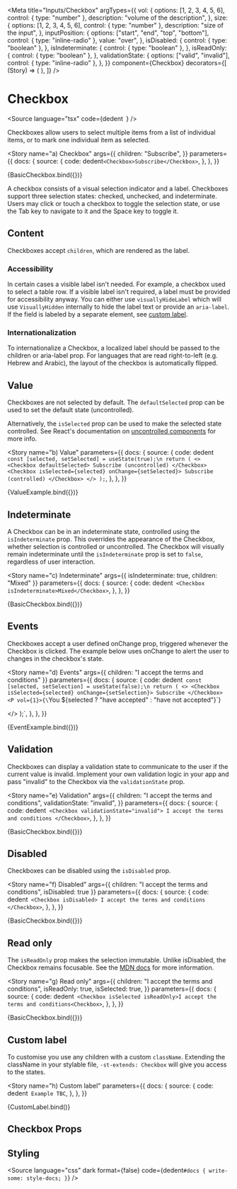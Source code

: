 

<Meta
  title="Inputs/Checkbox"
  argTypes={{
    vol: {
      options: [1, 2, 3, 4, 5, 6],
      control: { type: "number" },
      description: "volume of the description",
    },
    size: {
      options: [1, 2, 3, 4, 5, 6],
      control: { type: "number" },
      description: "size of the input",
    },
    inputPosition: {
      options: ["start", "end", "top", "bottom"],
      control: { type: "inline-radio" },
      value: "over",
    },
    isDisabled: {
      control: { type: "boolean" },
    },
    isIndeterminate: {
      control: { type: "boolean" },
    },
    isReadOnly: {
      control: { type: "boolean" },
    },
    validationState: {
      options: ["valid", "invalid"],
      control: { type: "inline-radio" },
    },
  }}
  component={Checkbox}
  decorators={[
    (Story) => (
      <StoryGrid minWidth="150px" gap="8px">
        <Story />
      </StoryGrid>
    ),
  ]}
/>

# Checkbox

<Source
  language="tsx"
  code={dedent`
  `}
/>

Checkboxes allow users to select multiple items from a list of individual items, or to mark one individual item as selected.

<Story
  name="a) Checkbox"
  args={{
    children: "Subscribe",
  }}
  parameters={{
    docs: {
      source: {
        code: dedent`<Checkbox>Subscribe</Checkbox>`,
      },
    },
  }}
>
  {BasicCheckbox.bind({})}
</Story>

<Source language="tsx" id="inputs-checkbox--a-checkbox" />

A checkbox consists of a visual selection indicator and a label. Checkboxes support three selection states: checked, unchecked, and indeterminate. Users may click or touch a checkbox to toggle the selection state, or use the Tab key to navigate to it and the Space key to toggle it.

## Content

Checkboxes accept `children`, which are rendered as the label.

### Accessibility

In certain cases a visible label isn't needed. For example, a checkbox used to select a table row. If a visible label isn't required, a label must be provided for accessibility anyway. You can either use `visuallyHideLabel` which will use `VisuallyHidden` internally to hide the label text or provide an `aria-label`. If the field is labeled by a separate element, see [custom label](#custom-label).

### Internationalization

To internationalize a Checkbox, a localized label should be passed to the children or aria-label prop. For languages that are read right-to-left (e.g. Hebrew and Arabic), the layout of the checkbox is automatically flipped.

## Value

Checkboxes are not selected by default. The `defaultSelected` prop can be used to set the default state (uncontrolled).

Alternatively, the `isSelected` prop can be used to make the selected state controlled. See React's documentation on [uncontrolled components](https://reactjs.org/docs/uncontrolled-components.html) for more info.

<Story
  name="b) Value"
  parameters={{
    docs: {
      source: {
        code: dedent`
  const [selected, setSelected] = useState(true);\n
  return (
    <>
      <Checkbox defaultSelected>
        Subscribe (uncontrolled)
      </Checkbox>
      <Checkbox isSelected={selected} onChange={setSelected}>
        Subscribe (controlled)
      </Checkbox>
    </>
  );`,
      },
    },
  }}
>
  {ValueExample.bind({})}
</Story>

<Source language="tsx" id="inputs-checkbox--b-value" />

## Indeterminate

A Checkbox can be in an indeterminate state, controlled using the `isIndeterminate` prop. This overrides the appearance of the Checkbox, whether selection is controlled or uncontrolled. The Checkbox will visually remain indeterminate until the `isIndeterminate` prop is set to `false`, regardless of user interaction.

<Story
  name="c) Indeterminate"
  args={{ isIndeterminate: true, children: "Mixed" }}
  parameters={{
    docs: {
      source: {
        code: dedent`
<Checkbox isIndeterminate>Mixed</Checkbox>`,
      },
    },
  }}
>
  {BasicCheckbox.bind({})}
</Story>

<Source language="tsx" id="inputs-checkbox--c-indeterminate" />

## Events

Checkboxes accept a user defined onChange prop, triggered whenever the Checkbox is clicked. The example below uses onChange to alert the user to changes in the checkbox's state.

<Story
  name="d) Events"
  args={{ children: "I accept the terms and conditions" }}
  parameters={{
    docs: {
      source: {
        code: dedent`
  const [selected, setSelection] = useState(false);\n
  return (
    <>
      <Checkbox isSelected={selected} onChange={setSelection}>
        Subscribe
      </Checkbox>
      <P vol={1}>{\`You \${selected ? "have accepted" : "have not accepted"}\`}</P>
    </>
  );`,
      },
    },
  }}
>
  {EventExample.bind({})}
</Story>

<Source language="tsx" id="inputs-checkbox--d-events" />

## Validation

Checkboxes can display a validation state to communicate to the user if the current value is invalid. Implement your own validation logic in your app and pass "invalid" to the Checkbox via the `validationState` prop.

<Story
  name="e) Validation"
  args={{
    children: "I accept the terms and conditions",
    validationState: "invalid",
  }}
  parameters={{
    docs: {
      source: {
        code: dedent`
<Checkbox validationState="invalid">
  I accept the terms and conditions
</Checkbox>`,
      },
    },
  }}
>
  {BasicCheckbox.bind({})}
</Story>

<Source language="tsx" id="inputs-checkbox--e-validation" />

## Disabled

Checkboxes can be disabled using the `isDisabled` prop.

<Story
  name="f) Disabled"
  args={{ children: "I accept the terms and conditions", isDisabled: true }}
  parameters={{
    docs: {
      source: {
        code: dedent`
<Checkbox isDisabled>
  I accept the terms and conditions
</Checkbox>`,
      },
    },
  }}
>
  {BasicCheckbox.bind({})}
</Story>

<Source language="tsx" id="inputs-checkbox--f-disabled" />

## Read only

The `isReadOnly` prop makes the selection immutable. Unlike isDisabled, the Checkbox remains focusable. See the [MDN docs](https://developer.mozilla.org/en-US/docs/Web/HTML/Attributes/readonly) for more information.

<Story
  name="g) Read only"
  args={{
    children: "I accept the terms and conditions",
    isReadOnly: true,
    isSelected: true,
  }}
  parameters={{
    docs: {
      source: {
        code: dedent`
        <Checkbox isSelected isReadOnly>I accept the terms and conditions<Checkbox>`,
      },
    },
  }}
>
  {BasicCheckbox.bind({})}
</Story>

<Source language="tsx" id="inputs-checkbox--g-read-only" />

## Custom label

To customise you use any children with a custom `className`. Extending the className in your stylable file, `-st-extends: Checkbox` will give you access to the states.

<Story
  name="h) Custom label"
  parameters={{
    docs: {
      source: {
        code: dedent`
Example TBC`,
      },
    },
  }}
>
  {CustomLabel.bind()}
</Story>

<Source language="tsx" id="inputs-checkbox--h-custom-label" />

## Checkbox Props

<ArgsTable of={Checkbox} />

## Styling

<Source
  language="css"
  dark
  format={false}
  code={dedent`
    #docs {
      write-some: style-docs;
    }
  `}
/>
